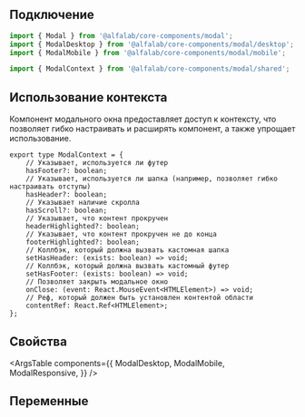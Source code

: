 
## Подключение

```jsx
import { Modal } from '@alfalab/core-components/modal';
import { ModalDesktop } from '@alfalab/core-components/modal/desktop';
import { ModalMobile } from '@alfalab/core-components/modal/mobile';

import { ModalContext } from '@alfalab/core-components/modal/shared';
```

## Использование контекста

Компонент модального окна предоставляет доступ к контексту, что позволяет гибко настраивать и расширять компонент, а также упрощает использование.

```tsx
export type ModalContext = {
    // Указывает, используется ли футер
    hasFooter?: boolean;
    // Указывает, используется ли шапка (например, позволяет гибко настраивать отступы)
    hasHeader?: boolean;
    // Указывает наличие скролла
    hasScroll?: boolean;
    // Указывает, что контент прокручен
    headerHighlighted?: boolean;
    // Указывает, что контент прокручен не до конца
    footerHighlighted?: boolean;
    // Коллбэк, который должна вызвать кастомная шапка
    setHasHeader: (exists: boolean) => void;
    // Коллбэк, который должна вызвать кастомный футер
    setHasFooter: (exists: boolean) => void;
    // Позволяет закрыть модальное окно
    onClose: (event: React.MouseEvent<HTMLElement>) => void;
    // Реф, который должен быть установлен контентой области
    contentRef: React.Ref<HTMLElement>;
};
```

## Свойства

<ArgsTable
    components={{
        ModalDesktop,
        ModalMobile,
        ModalResponsive,
    }}
/>

## Переменные

<CssVars css={vars} />
